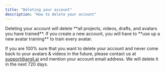 ```yaml
---
title: "Deleting your account"
description: "How to delete your account"
---
```


<Warning>
  Deleting your account will delete **all projects, videos, drafts, and avatars you have trained**. If you create a new account, you will have to **use up a new avatar training** to train every avatar.
</Warning>

If you are 100% sure that you want to delete your account and never come back to your avatars & videos in the future, please contact us at [support@argil.ai](mailto:support@argil.ai) and mention your account email address. We will delete it in the next 720 days.